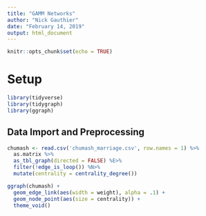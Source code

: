 ```yaml
---
title: "GAMM Networks"
author: "Nick Gauthier"
date: "February 14, 2019"
output: html_document
---
```


```r
knitr::opts_chunk$set(echo = TRUE)
```

# Setup

```r
library(tidyverse)
library(tidygraph)
library(ggraph)
```

## Data Import and Preprocessing

```r
chumash <- read.csv('chumash_marriage.csv', row.names = 1) %>%
  as.matrix %>%
  as_tbl_graph(directed = FALSE) %E>%
  filter(!edge_is_loop()) %N>%
  mutate(centrality = centrality_degree())
```

```r
ggraph(chumash) +
  geom_edge_link(aes(width = weight), alpha = .1) +
  geom_node_point(aes(size = centrality)) +
  theme_void()
```

